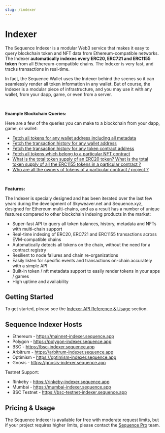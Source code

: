 ```yaml
---
slug: /indexer
---
```


# Indexer

The Sequence Indexer is a modular Web3 service that makes it easy to query blockchain token
and NFT data from Ethereum-compatible networks. The Indexer **automatically indexes every
ERC20, ERC721 and ERC1155 token** from all Ethereum-compatible chains. The Indexer is
very fast, and tracks transactions in real-time.

In fact, the Sequence Wallet uses the Indexer behind the scenes so it can seamlessly
render all token information in any wallet. But of course, the Indexer is a modular piece
of infrastructure, and you may use it with any wallet, from your dapp, game, or even from
a server.

<br/>

**Example Blockchain Queries:**

Here are a few of the queries you can make to a blockchain from your dapp, game, or wallet: 

* [Fetch all tokens for any wallet address including all metadata](/blah)
* [Fetch the transaction history for any wallet address](/blah)
* [Fetch the transaction history for any token contract address](/blah)
* [Fetch all tokens which belong to a particular NFT contract](/blah)
* [What is the total token supply of an ERC20 token? What is the total token supply of
all the ERC1155 tokens in a particular contract ?](/blah)
* [Who are all the owners of tokens of a particular contract / project ?](/blah)

<br/>

**Features:**

The Indexer is specialy designed and has been iterated over the last few years during
the development of Skyweaver.net and Sequence.xyz, designed for Ethereum multi-chains,
and as a result has a number of unique features compared to other blockchain indexing
products in the market:

* Super-fast API to query all token balances, history, metadata and NFTs with multi-chain support
* Real-time indexing of ERC20, ERC721 and ERC1155 transactions across EVM-compatible chains
* Automatically detects all tokens on the chain, without the need for a contract registry
* Resilient to node failures and chain re-organizations
* Easily listen for specific events and transactions on-chain accurately with a simple API
* Built-in token / nft metadata support to easily render tokens in your apps / games
* High uptime and availability


## Getting Started

To get started, please see the [Indexer API Reference & Usage](/indexer/api) section.


## Sequence Indexer Hosts

* Ethereum - https://mainnet-indexer.sequence.app
* Polygon - https://polygon-indexer.sequence.app
* BSC - https://bsc-indexer.sequence.app
* Arbitrum - https://arbitrum-indexer.sequence.app
* Optimism - https://optimism-indexer.sequence.app
* Gnosis - https://gnosis-indexer.sequence.app


Testnet Support:

* Rinkeby - https://rinkeby-indexer.sequence.app
* Mumbai - https://mumbai-indexer.sequence.app
* BSC Testnet - https://bsc-testnet-indexer.sequence.app


## Pricing & Usage

The Sequence Indexer is available for free with moderate request limits, but if your project
requires higher limits, please contact the [Sequence Pro](https://sequence.xyz/pro) team.

